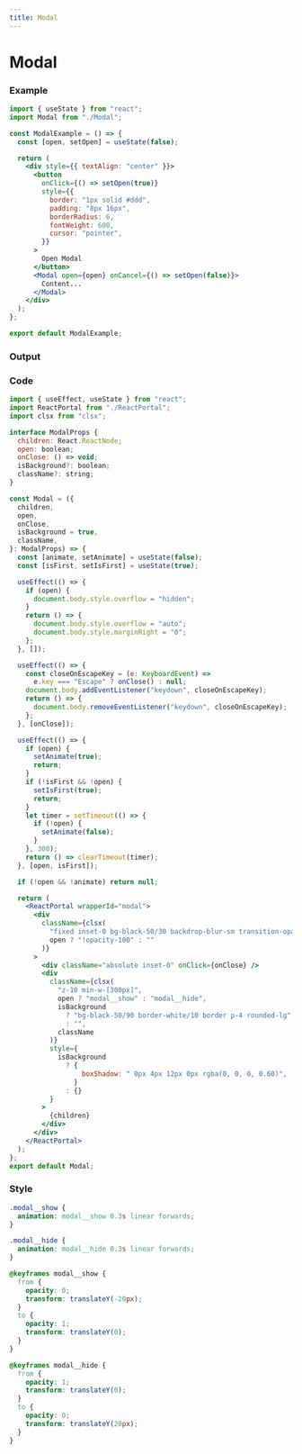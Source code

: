 ```yaml
---
title: Modal
---
```



# Modal

### Example

```jsx
import { useState } from "react";
import Modal from "./Modal";

const ModalExample = () => {
  const [open, setOpen] = useState(false);

  return (
    <div style={{ textAlign: "center" }}>
      <button
        onClick={() => setOpen(true)}
        style={{
          border: "1px solid #ddd",
          padding: "8px 16px",
          borderRadius: 6,
          fontWeight: 600,
          cursor: "pointer",
        }}
      >
        Open Modal
      </button>
      <Modal open={open} onCancel={() => setOpen(false)}>
        Content...
      </Modal>
    </div>
  );
};

export default ModalExample;
```

### Output
<ModalExample />

### Code

```jsx title="Modal/index.tsx"
import { useEffect, useState } from "react";
import ReactPortal from "./ReactPortal";
import clsx from "clsx";

interface ModalProps {
  children: React.ReactNode;
  open: boolean;
  onClose: () => void;
  isBackground?: boolean;
  className?: string;
}

const Modal = ({
  children,
  open,
  onClose,
  isBackground = true,
  className,
}: ModalProps) => {
  const [animate, setAnimate] = useState(false);
  const [isFirst, setIsFirst] = useState(true);

  useEffect(() => {
    if (open) {
      document.body.style.overflow = "hidden";
    }
    return () => {
      document.body.style.overflow = "auto";
      document.body.style.marginRight = "0";
    };
  }, []);

  useEffect(() => {
    const closeOnEscapeKey = (e: KeyboardEvent) =>
      e.key === "Escape" ? onClose() : null;
    document.body.addEventListener("keydown", closeOnEscapeKey);
    return () => {
      document.body.removeEventListener("keydown", closeOnEscapeKey);
    };
  }, [onClose]);

  useEffect(() => {
    if (open) {
      setAnimate(true);
      return;
    }
    if (!isFirst && !open) {
      setIsFirst(true);
      return;
    }
    let timer = setTimeout(() => {
      if (!open) {
        setAnimate(false);
      }
    }, 300);
    return () => clearTimeout(timer);
  }, [open, isFirst]);

  if (!open && !animate) return null;

  return (
    <ReactPortal wrapperId="modal">
      <div
        className={clsx(
          "fixed inset-0 bg-black-50/30 backdrop-blur-sm transition-opacity opacity-0 z-50 flex items-center justify-center",
          open ? "!opacity-100" : ""
        )}
      >
        <div className="absolute inset-0" onClick={onClose} />
        <div
          className={clsx(
            "z-10 min-w-[300px]",
            open ? "modal__show" : "modal__hide",
            isBackground
              ? "bg-black-50/90 border-white/10 border p-4 rounded-lg"
              : "",
            className
          )}
          style={
            isBackground
              ? {
                  boxShadow: " 0px 4px 12px 0px rgba(0, 0, 0, 0.60)",
                }
              : {}
          }
        >
          {children}
        </div>
      </div>
    </ReactPortal>
  );
};
export default Modal;
```

### Style

```css
.modal__show {
  animation: modal__show 0.3s linear forwards;
}

.modal__hide {
  animation: modal__hide 0.3s linear forwards;
}

@keyframes modal__show {
  from {
    opacity: 0;
    transform: translateY(-20px);
  }
  to {
    opacity: 1;
    transform: translateY(0);
  }
}

@keyframes modal__hide {
  from {
    opacity: 1;
    transform: translateY(0);
  }
  to {
    opacity: 0;
    transform: translateY(20px);
  }
}
```

